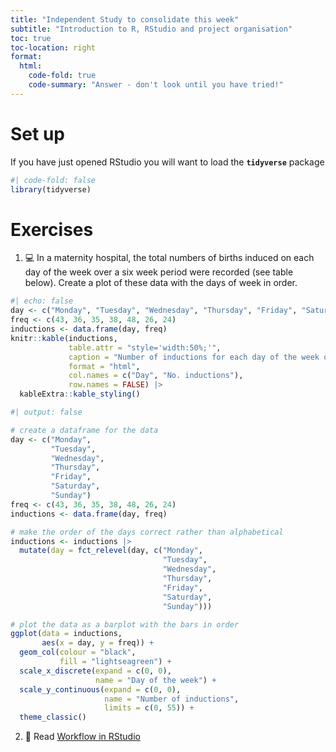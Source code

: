 ```yaml
---
title: "Independent Study to consolidate this week"
subtitle: "Introduction to R, RStudio and project organisation"
toc: true
toc-location: right
format:
  html:
    code-fold: true
    code-summary: "Answer - don't look until you have tried!"
---
```


# Set up

If you have just opened RStudio you will want to load the
**`tidyverse`** package

```r
#| code-fold: false
library(tidyverse)
```

# Exercises

1.  💻 In a maternity hospital, the total numbers of births induced on
    each day of the week over a six week period were recorded (see table
    below). Create a plot of these data with the days of week in order.

```r
#| echo: false
day <- c("Monday", "Tuesday", "Wednesday", "Thursday", "Friday", "Saturday", "Sunday")
freq <- c(43, 36, 35, 38, 48, 26, 24) 
inductions <- data.frame(day, freq)
knitr::kable(inductions, 
             table.attr = "style='width:50%;'",
             caption = "Number of inductions for each day of the week over six weeks.",
             format = "html",
             col.names = c("Day", "No. inductions"),
             row.names = FALSE) |>  
  kableExtra::kable_styling()
```

```r
#| output: false

# create a dataframe for the data
day <- c("Monday", 
         "Tuesday", 
         "Wednesday",
         "Thursday",
         "Friday",
         "Saturday",
         "Sunday")
freq <- c(43, 36, 35, 38, 48, 26, 24) 
inductions <- data.frame(day, freq)

# make the order of the days correct rather than alphabetical
inductions <- inductions |> 
  mutate(day = fct_relevel(day, c("Monday",
                                  "Tuesday",
                                  "Wednesday",
                                  "Thursday",
                                  "Friday",
                                  "Saturday",
                                  "Sunday")))

# plot the data as a barplot with the bars in order
ggplot(data = inductions, 
       aes(x = day, y = freq)) +
  geom_col(colour = "black",
           fill = "lightseagreen") +
  scale_x_discrete(expand = c(0, 0),
                   name = "Day of the week") + 
  scale_y_continuous(expand = c(0, 0),
                     name = "Number of inductions",
                     limits = c(0, 55)) +
  theme_classic()
```

2.  📖 Read [Workflow in
    RStudio](https://3mmarand.github.io/comp4biosci/workflow-rstudio.html)
